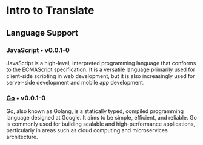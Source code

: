 # Intro to Translate

## Language Support

### [JavaScript](/javascript) • v0.0.1-0

JavaScript is a high-level, interpreted programming language that conforms to the ECMAScript specification. It is a versatile language primarily used for client-side scripting in web development, but it is also increasingly used for server-side development and mobile app development.

### [Go](/go) • v0.0.1-0

Go, also known as Golang, is a statically typed, compiled programming language designed at Google. It aims to be simple, efficient, and reliable. Go is commonly used for building scalable and high-performance applications, particularly in areas such as cloud computing and microservices architecture.
